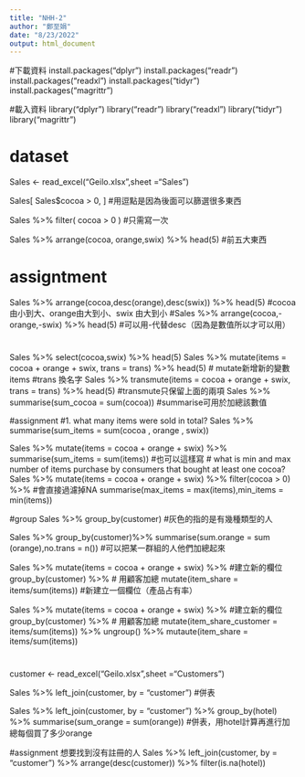 ```yaml
---
title: "NHH-2"
author: "鄭至娟"
date: "8/23/2022"
output: html_document
---
```


#下載資料
install.packages("dplyr")
install.packages("readr")
install.packages("readxl")
install.packages("tidyr")
install.packages("magrittr")

#載入資料
library("dplyr")
library("readr")
library("readxl")
library("tidyr")
library("magrittr")

# dataset
Sales <- 
  read_excel("Geilo.xlsx",sheet ="Sales")

Sales[ Sales$cocoa > 0, ] #用逗點是因為後面可以篩選很多東西

Sales %>% filter( cocoa > 0 ) #只需寫一次

Sales %>% arrange(cocoa, orange,swix) %>% head(5) #前五大東西

# assigntment
Sales %>% arrange(cocoa,desc(orange),desc(swix)) %>% head(5)  #cocoa由小到大、orange由大到小、swix 由大到小
#Sales %>% arrange(cocoa,-orange,-swix) %>% head(5) #可以用-代替desc（因為是數值所以才可以用）

# 
Sales %>% select(cocoa,swix) %>% head(5)
Sales %>% mutate(items = cocoa + orange + swix, trans = trans) %>% head(5) # mutate新增新的變數items #trans 換名字
Sales %>% transmute(items = cocoa + orange + swix, trans = trans) %>% head(5) #transmute只保留上面的兩項
Sales %>% summarise(sum_cocoa = sum(cocoa)) #summarise可用於加總該數值

#assignment
#1. what many items were sold in total?
Sales %>%
  summarise(sum_items = sum(cocoa , orange , swix))

Sales %>% 
  mutate(items = cocoa + orange + swix) %>%
  summarise(sum_items = sum(items))  #也可以這樣寫
# what is min and max number of items purchase by consumers that bought at least one cocoa?
Sales %>% 
  mutate(items = cocoa + orange + swix) %>%
  filter(cocoa > 0) %>% #會直接過濾掉NA
  summarise(max_items = max(items),min_items = min(items))

#group
Sales %>% 
  group_by(customer) #灰色的指的是有幾種類型的人

Sales %>%
  group_by(customer)%>%
  summarise(sum.orange = sum (orange),no.trans = n()) #可以把某一群組的人他們加總起來
  
Sales %>%
  mutate(items = cocoa + orange + swix) %>% #建立新的欄位
  group_by(customer) %>% # 用顧客加總
  mutate(item_share = items/sum(items)) #新建立一個欄位（產品占有率）

Sales %>%
  mutate(items = cocoa + orange + swix) %>% #建立新的欄位
  group_by(customer) %>% # 用顧客加總
  mutate(item_share_customer = items/sum(items)) %>%
  ungroup() %>%
  mutaute(item_share = items/sum(items)) 
  
#
customer <- read_excel("Geilo.xlsx",sheet ="Customers") 

Sales %>% 
left_join(customer, by = "customer") #併表

Sales %>% 
  left_join(customer, by = "customer") %>% 
  group_by(hotel) %>% 
  summarise(sum_orange = sum(orange)) #併表，用hotel計算再進行加總每個買了多少orange

#assignment 想要找到沒有註冊的人
Sales %>% 
  left_join(customer, by = "customer") %>% 
  arrange(desc(customer)) %>%
  filter(is.na(hotel)) 
  
  
